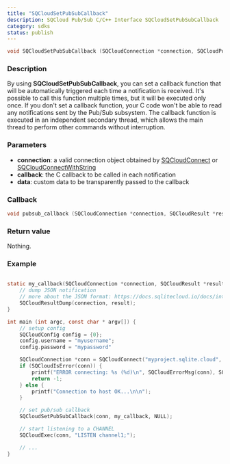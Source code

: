 ```yaml
---
title: "SQCloudSetPubSubCallback"
description: SQCloud Pub/Sub C/C++ Interface SQCloudSetPubSubCallback
category: sdks
status: publish
---
```


```c
void SQCloudSetPubSubCallback (SQCloudConnection *connection, SQCloudPubSubCB callback, void *data);
```

### Description
By using **SQCloudSetPubSubCallback**, you can set a callback function that will be automatically triggered each time a notification is received. It's possible to call this function multiple times, but it will be executed only once. If you don't set a callback function, your C code won't be able to read any notifications sent by the Pub/Sub subsystem. The callback function is executed in an independent secondary thread, which allows the main thread to perform other commands without interruption.


### Parameters
* **connection**: a valid connection object obtained by [SQCloudConnect](/docs/sdk/c/sqcloudconnect) or [SQCloudConnectWithString](/docs/sdk/c/sqcloudconnectwithstring)
* **callback**: the C callback to be called in each notification
* **data**: custom data to be transparently passed to the callback

### Callback
```c
void pubsub_callback (SQCloudConnection *connection, SQCloudResult *result, void *data);
```

### Return value
Nothing.

### Example
```c

static my_callback(SQCloudConnection *connection, SQCloudResult *result, void *data) {
    // dump JSON notification
    // more about the JSON format: https://docs.sqlitecloud.io/docs/introduction/pubsub_payload
    SQCloudResultDump(connection, result);
}

int main (int argc, const char * argv[]) {
    // setup config
    SQCloudConfig config = {0};
    config.username = "myusername";
    config.password = "mypassword"

    SQCloudConnection *conn = SQCloudConnect("myproject.sqlite.cloud", SQCLOUD_DEFAULT_PORT, &config);
    if (SQCloudIsError(conn)) {
        printf("ERROR connecting: %s (%d)\n", SQCloudErrorMsg(conn), SQCloudErrorCode(conn));
        return -1;
    } else {
        printf("Connection to host OK...\n\n");
    }

    // set pub/sub callback
    SQCloudSetPubSubCallback(conn, my_callback, NULL);

    // start listening to a CHANNEL
    SQCloudExec(conn, "LISTEN channel1;");

    // ...
}
```